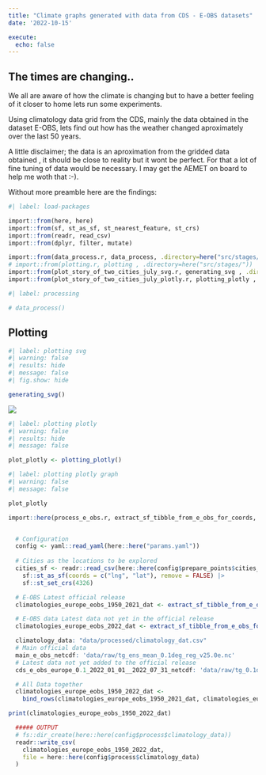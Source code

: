 ```yaml
---
title: "Climate graphs generated with data from CDS - E-OBS datasets"
date: '2022-10-15'

execute:
  echo: false
---
```


## The times are changing..

We all are aware of how the climate is changing but to have a better feeling of it closer to home lets run some experiments.

Using climatology data grid from the CDS, mainly the data obtained in the dataset E-OBS, lets find out how has the weather changed aproximately over the last 50 years.

A little disclaimer; the data is an aproximation from the gridded data obtained , it should be close to reality but it wont be perfect. For that a lot of fine tuning of data would be necessary. I may get the AEMET on board to help me woth that :-).

Without more preamble here are the findings:

```r
#| label: load-packages

import::from(here, here)
import::from(sf, st_as_sf, st_nearest_feature, st_crs)
import::from(readr, read_csv)
import::from(dplyr, filter, mutate)

import::from(data_process.r, data_process, .directory=here("src/stages/"))
# import::from(plotting.r, plotting , .directory=here("src/stages/"))
import::from(plot_story_of_two_cities_july_svg.r, generating_svg , .directory=here("src/modules/"))
import::from(plot_story_of_two_cities_july_plotly.r, plotting_plotly , .directory=here("src/modules/"))
```

```r
#| label: processing

# data_process()

```

## Plotting

```r
#| label: plotting svg
#| warning: false
#| results: hide
#| message: false
#| fig.show: hide

generating_svg()

```

![](out/cds_e_obs_spain_cities_story_of_two_cities_july.svg)

```r
#| label: plotting plotly
#| warning: false
#| results: hide
#| message: false

plot_plotly <- plotting_plotly()

```

```r
#| label: plotting plotly graph
#| warning: false
#| message: false

plot_plotly

```

```r

import::here(process_e_obs.r, extract_sf_tibble_from_e_obs_for_coords, .directory=here::here("src/modules/"))


  # Configuration
  config <- yaml::read_yaml(here::here("params.yaml"))
  
  # Cities as the locations to be explored
  cities_sf <- readr::read_csv(here::here(config$prepare_points$cities_out_file)) |>
    sf::st_as_sf(coords = c("lng", "lat"), remove = FALSE) |>
    sf::st_set_crs(4326)

  # E-OBS Latest official release
  climatologies_europe_eobs_1950_2021_dat <- extract_sf_tibble_from_e_obs_for_coords(here::here(config$process$main_e_obs_netcdf), cities_sf)

  # E-OBS data Latest data not yet in the official release
  climatologies_europe_eobs_2022_dat <- extract_sf_tibble_from_e_obs_for_coords(here::here(config$process$cds_e_obs_europe_01_2022_01_01__2022_07_31_netcdf), cities_sf)

  climatology_data: "data/processed/climatology_dat.csv"
  # Main official data
  main_e_obs_netcdf: 'data/raw/tg_ens_mean_0.1deg_reg_v25.0e.nc'
  # Latest data not yet added to the official release
  cds_e_obs_europe_0.1_2022_01_01__2022_07_31_netcdf: 'data/raw/tg_0.1deg_day_2022_grid_ensmean.nc'

  # All Data together
  climatologies_europe_eobs_1950_2022_dat <-
    bind_rows(climatologies_europe_eobs_1950_2021_dat, climatologies_europe_eobs_2022_dat)

print(climatologies_europe_eobs_1950_2022_dat)

  ##### OUTPUT
  # fs::dir_create(here::here(config$process$climatology_data))
  readr::write_csv(
    climatologies_europe_eobs_1950_2022_dat,
    file = here::here(config$process$climatology_data)
  )


```

